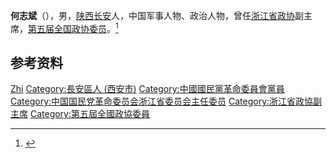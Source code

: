 '''何志斌'''（{{bd|1909年||1998年|}}），男，[[陕西|陕西]][[长安|长安]]人，中国军事人物、政治人物，曾任[[浙江省政协|浙江省政协]]副主席，[[第五届全国政协委员|第五届全国政协委员]]。<ref>{{Cite book|title=中华人民共和国职官志|author=何虎生, 李耀东, 向常福主编|publisher=中国社会出版社|year=2003|isbn=9787800883934|location=北京|pages=}}</ref>

== 参考资料 ==
{{reflist}}

{{中国人物小作品}}

{{Authority control}}
{{DEFAULTSORT:He何}}
[[Category:何姓|Zhi]]
[[Category:長安區人_(西安市)|Category:長安區人 (西安市)]]
[[Category:中國國民黨革命委員會黨員|Category:中國國民黨革命委員會黨員]]
[[Category:中国国民党革命委员会浙江省委员会主任委员|Category:中国国民党革命委员会浙江省委员会主任委员]]
[[Category:浙江省政協副主席|Category:浙江省政協副主席]]
[[Category:第五屆全國政協委員|Category:第五屆全國政協委員]]